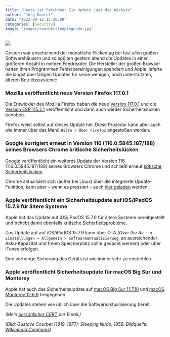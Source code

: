 ```yaml
---
title: "Heute ist Patchday: Ein Update jagt das nächste"
author: "Jörg Kantel"
date: "2023-09-12 15:20:00"
categories: [Security]
image: "images/courbetsleepingnude.jpg"
---
```


[![](images/courbetsleepingnude-b.jpg)](https://upload.wikimedia.org/wikipedia/commons/thumb/f/f0/Gustave_Courbet_-_Sleeping_Nude_-_Google_Art_Project.jpg/1280px-Gustave_Courbet_-_Sleeping_Nude_-_Google_Art_Project.jpg)

Gestern war anscheinend der monatliche Flickentag bei fast allen großen Softwarehäusern und so spülten gestern abend die Updates in einer größeren Anzahl in meinen Feedreader. Die Hersteller der großen Browser hatten ihren Programmen Fehlerbereinigungen spendiert und Apple lieferte die längst überfälligen Updates für seine wenigen, noch unterstützten, älteren Betriebssysteme:

### Mozilla veröffentlicht neue Version Firefox 117.0.1

Die Entwickler des Mozilla Firefox  haben die neue [Version 117.0.1](https://www.mozilla.org/en-US/firefox/117.0.1/releasenotes/) und die [Version ESR 115.2.1](https://www.mozilla.org/en-US/firefox/115.2.1/releasenotes/) veröffentlicht und darin auch wieder Sicherheitslücken behoben.

Firefox weist selbst auf dieses Update hin. Diese Prozedur kann aber auch wie immer über das Menü `Hilfe > Über Firefox` angestoßen werden.

### Google korrigiert erneut in Version 116 (116.0.5845.187/188) seines Browsers Chrome kritische Sicherheitslücken

Google veröffentlicht ein weiteres Update der Version 116 (116.0.5845.187/188) seines Browsers Chrome und schließt erneut [kritische Sicherheitslücken](https://chromereleases.googleblog.com/2023/09/stable-channel-update-for-desktop_11.html).

Chrome aktualisiert sich (außer bei Linux) über die integrierte Update-Funktion, kann aber -- wenn es pressiert -- auch [hier geladen](https://www.google.com/intl/de/chrome/browser/) werden.

### Apple veröffentlicht ein Sicherheitsupdate auf iOS/iPadOS 15.7.9 für ältere Systeme

Apple hat das Update auf iOS/iPadOS 15.7.9  für ältere Systeme bereitgestellt und behebt damit ebenfalls [kritische  Sicherheitsprobleme](https://support.apple.com/de-de/HT213913).

Das Update auf auf iOS/iPadOS 15.7.9 kann über OTA (*Over the Air* - in `Einstellungen > Allgemein > Softwareaktualisierung`, an ausreichender Akku-Kapazität und freien Speicherplatz sollte gedacht werden) oder über iTunes erfolgen.

Eine vorherige Sicherung des Geräts ist wie immer sehr zu empfehlen.

### Apple veröffentlicht Sicherheitsupdate für macOS Big Sur und Monterey

Apple hat auch das Sicherheitsupdate auf [macOS Big Sur 11.7.10](https://support.apple.com/de-de/HT213915) und [macOS Monterey 12.6.9](https://support.apple.com/de-de/HT213914) freigegeben.

Die Updates stehen wie üblich über die Softwareaktualisierung bereit.

*(Mein [persönlicher CERT](http://www.gwdg.de/~mreiman1/) per Email.)*

*(Bild: Gustave Courbet (1819-1877): Sleeping Nude, 1858. Bildquelle: [Wikimedia Commons](https://commons.wikimedia.org/wiki/File:Gustave_Courbet_-_Sleeping_Nude_-_Google_Art_Project.jpg))*